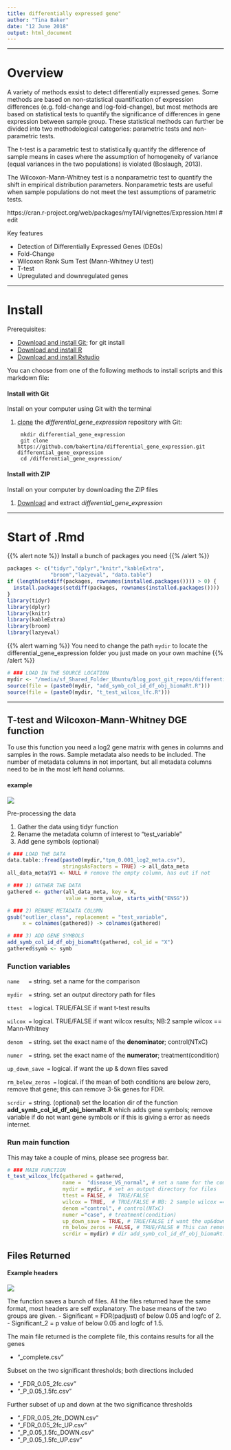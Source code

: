 ```yaml
---
title: differentially expressed gene"
author: "Tina Baker"
date: "12 June 2018"
output: html_document
---
```


***
# Overview

A variety of methods exsist to detect differentially expressed genes. Some methods are based on non-statistical quantification of expression differences (e.g. fold-change and log-fold-change), but most methods are based on statistical tests to quantify the significance of differences in gene expression between sample group. These statistical methods can further be divided into two methodological categories: parametric tests and non-parametric tests.

The t-test is a parametric test to statistically quantify the difference of sample means in cases where the assumption of homogeneity of variance (equal variances in the two populations) is violated (Boslaugh, 2013).

The Wilcoxon-Mann-Whitney test is a nonparametric test to quantify the shift in empirical distribution parameters. Nonparametric tests are useful when sample populations do not meet the test assumptions of parametric tests. 

https://cran.r-project.org/web/packages/myTAI/vignettes/Expression.html # edit

Key features

- Detection of Differentially Expressed Genes (DEGs)
- Fold-Change
- Wilcoxon Rank Sum Test (Mann-Whitney U test)
- T-test
- Upregulated and downregulated genes

***
# Install
Prerequisites:

* [Download and install Git](https://git-scm.com/downloads); for git install
* [Download and install R](https://www.r-project.org/)
* [Download and install Rstudio](https://www.rstudio.com/)


You can choose from one of the following methods to install scripts and this markdown file:

#### Install with Git
Install on your computer using Git with the terminal

1. [clone](https://github.com/bakertina/differential_gene_expression.git) the *differential_gene_expression* repository with Git: 

        mkdir differential_gene_expression
        git clone https://github.com/bakertina/differential_gene_expression.git differential_gene_expression
        cd /differential_gene_expression/

#### Install with ZIP
Install on your computer by downloading the ZIP files

1. [Download](tbc) and extract *differential_gene_expression*


***
# Start of .Rmd
{{% alert note %}}
Install a bunch of packages you need
{{% /alert %}}

```r
packages <- c("tidyr","dplyr","knitr","kableExtra",
              "broom","lazyeval", "data.table")
if (length(setdiff(packages, rownames(installed.packages()))) > 0) {
  install.packages(setdiff(packages, rownames(installed.packages())))
}
library(tidyr)
library(dplyr)
library(knitr)
library(kableExtra)
library(broom)
library(lazyeval)
```


{{% alert warning %}}
You need to change the path `mydir` to locate the differential_gene_expression folder you just made on your own machine
{{% /alert %}}

```r
# ### LOAD IN THE SOURCE LOCATION
mydir <- "/media/sf_Shared_Folder_Ubuntu/blog_post_git_repos/differential_gene_expression/"
source(file = (paste0(mydir, "add_symb_col_id_df_obj_biomaRt.R")))
source(file = (paste0(mydir, "t_test_wilcox_lfc.R")))
```

***
## T-test and Wilcoxon-Mann-Whitney DGE function
To use this function you need a log2 gene matrix with genes in columns and samples in the rows. Sample metadata also needs to be included. The number of metadata columns in not important, but all metadata columns need to be in the most left hand columns.

#### example
![](/img/example_tpm.png)

Pre-processing the data 

1) Gather the data using tidyr function
2) Rename the metadata column of interest to "test_variable"
3) Add gene symbols (optional)

```r
# ### LOAD THE DATA
data.table::fread(paste0(mydir,"tpm_0.001_log2_meta.csv"), 
                  stringsAsFactors = TRUE) -> all_data_meta
all_data_meta$V1 <- NULL # remove the empty column, has out if not 

# ### 1) GATHER THE DATA
gathered <- gather(all_data_meta, key = X, 
                   value = norm_value, starts_with("ENSG"))

# ### 2) RENAME METADATA COLUMN
gsub("outlier_class", replacement = "test_variable", 
     x = colnames(gathered)) -> colnames(gathered)

# ### 3) ADD GENE SYMBOLS
add_symb_col_id_df_obj_biomaRt(gathered, col_id = "X") 
gathered$symb <- symb
```

### Function variables
`name   = ` string. set a name for the comparison

`mydir  = ` string. set an output directory path for files

`ttest  = ` logical. TRUE/FALSE if want t-test results

`wilcox = ` logical. TRUE/FALSE if want wilcox results; NB:2 sample wilcox == Mann-Whitney

`denom  = ` string. set the exact name of the **denominator**; control(NTxC)

`numer  = ` string. set the exact name of the **numerator**; treatment(condition)

`up_down_save = ` logical. if want the up & down files saved 

`rm_below_zeros =` logical. if the mean of both conditions are below zero, remove that gene; this can remove 3-5k genes for FDR.

`scrdir = ` string. (optional) set the location dir of the function **add_symb_col_id_df_obj_biomaRt.R** which adds gene symbols; remove variable if do not want gene symbols or if this is giving a error as needs internet.


### Run main function

This may take a couple of mins, please see progress bar. 

```r
# ### MAIN FUNCTION
t_test_wilcox_lfc(gathered = gathered,
                  name =  "disease_VS_normal", # set a name for the comparison
                  mydir = mydir, # set an output directory for files
                  ttest = FALSE, #  TRUE/FALSE
                  wilcox = TRUE,  # TRUE/FALSE # NB: 2 sample wilcox == Mann-Whitney
                  denom ="control", # control(NTxC)
                  numer ="case", # treatment(condition)
                  up_down_save = TRUE, # TRUE/FALSE if want the up&down files too
                  rm_below_zeros = FALSE, # TRUE/FALSE # This can remove #3-5k genes
                  scrdir = mydir) # dir add_symb_col_id_df_obj_biomaRt.R
```

## Files Returned

#### Example headers
![](/img/dge_table.jpg)

The function saves a bunch of files. 
All the files returned have the same format, most headers are self explanatory. The base means of the two groups are given. 
- Significant = FDR(padjust) of below 0.05 and logfc of 2.
- Significant_2 = p value of below 0.05 and logfc of 1.5. 


The main file returned is the complete file, this contains results for all the genes

- "_complete.csv"

Subset on the two significant thresholds; both directions included

- "_FDR_0.05_2fc.csv"
-  "_P_0.05_1.5fc.csv"

Further subset of up and down at the two significance thresholds

- "_FDR_0.05_2fc_DOWN.csv"
- "_FDR_0.05_2fc_UP.csv"
- "_P_0.05_1.5fc_DOWN.csv"
- "_P_0.05_1.5fc_UP.csv"


